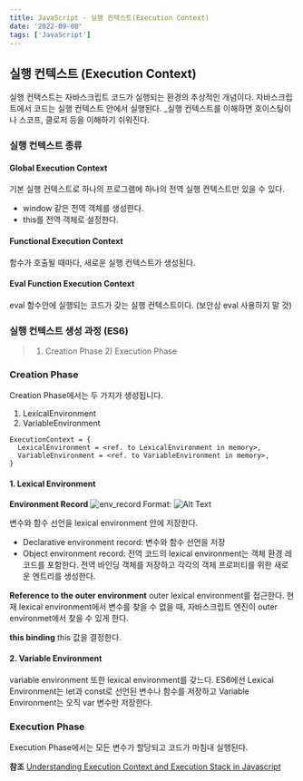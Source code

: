 ```yaml
---
title: JavaScript - 실행 컨텍스트(Execution Context)
date: '2022-09-08'
tags: ['JavaScript']
---
```


## 실행 컨텍스트 (Execution Context)

실행 컨택스트는 자바스크립트 코드가 실행되는 환경의 추상적인 개념이다.
자바스크립트에서 코드는 실행 컨텍스트 안에서 실행된다.
_실행 컨텍스트를 이해하면 호이스팅이나 스코프, 클로저 등을 이해하기 쉬워진다.

### 실행 컨텍스트 종류
#### Global Execution Context
기본 실행 컨텍스트로 하나의 프로그램에 하나의 전역 실행 컨텍스트만 있을 수 있다.
- window 같은 전역 객체를 생성한다.
- this를 전역 객체로 설정한다.

#### Functional Execution Context
함수가 호출될 때마다, 새로운 실행 컨텍스트가 생성된다.

#### Eval Function Execution Context
eval 함수안에 실행되는 코드가 갖는 실행 컨텍스트이다. (보안상 eval 사용하지 말 것)

### 실행 컨텍스트 생성 과정 (ES6)

> 1) Creation Phase 2) Execution Phase

### Creation Phase

Creation Phase에서는 두 가지가 생성됩니다.

1. LexicalEnvironment
2. VariableEnvironment

```
ExecutionContext = {
  LexicalEnvironment = <ref. to LexicalEnvironment in memory>,
  VariableEnvironment = <ref. to VariableEnvironment in memory>,
}
```

#### 1. Lexical Environment
**Environment Record**
![env_record]()
Format: ![Alt Text](url)

변수와 함수 선언을 lexical environment 안에 저장한다.
- Declarative environment record: 변수와 함수 선언을 저장
- Object environment record: 전역 코드의 lexical environment는 객체 환경 레코드를 포함한다. 전역 바인딩 객체를 저장하고 각각의 객체 프로퍼티를 위한 새로운 엔트리를 생성한다.

**Reference to the outer environment**
outer lexical environment를 접근한다. 현재 lexical environment에서 변수를 찾을 수 없을 때, 자바스크립트 엔진이 outer environmet에서 찾을 수 있게 한다.

**this binding**
this 값을 결정한다.

#### 2. Variable Environment
variable environment 또한 lexical environment를 갖느다. ES6에선 Lexical Environment는 let과 const로 선언된 변수나 함수를 저장하고 Variable Environment는 오직 var 변수만 저장한다.

### Execution Phase
Execution Phase에서는 모든 변수가 할당되고 코드가 마침내 실행된다.

**참조**
[Understanding Execution Context and Execution Stack in Javascript](https://blog.bitsrc.io/understanding-execution-context-and-execution-stack-in-javascript-1c9ea8642dd0)